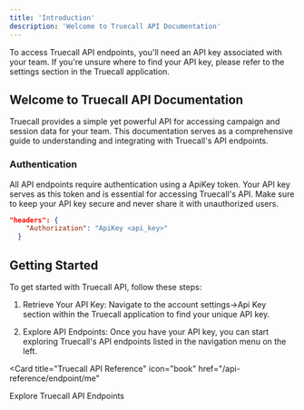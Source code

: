 ```yaml
---
title: 'Introduction'
description: 'Welcome to Truecall API Documentation'
---
```


<Note>
  To access Truecall API endpoints, you'll need an API key associated with your team. If you're unsure where to find your API key, please refer to the settings section in the Truecall application.
</Note>

## Welcome to Truecall API Documentation

Truecall provides a simple yet powerful API for accessing campaign and session data for your team. This documentation serves as a comprehensive guide to understanding and integrating with Truecall's API endpoints.

### Authentication

All API endpoints require authentication using a ApiKey token. Your API key serves as this token and is essential for accessing Truecall's API. Make sure to keep your API key secure and never share it with unauthorized users.

```json
"headers": {
    "Authorization": "ApiKey <api_key>"
  }

```

## Getting Started

To get started with Truecall API, follow these steps:

1. Retrieve Your API Key: Navigate to the account settings->Api Key section within the Truecall application to find your unique API key.

2. Explore API Endpoints: Once you have your API key, you can start exploring Truecall's API endpoints listed in the navigation menu on the left.

<Card
title="Truecall API Reference"
icon="book"
href="/api-reference/endpoint/me"
>
Explore Truecall API Endpoints
</Card>

